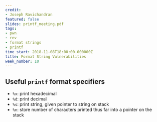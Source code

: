 ```yaml
---
credit:
- Joseph Ravichandran
featured: false
slides: printf_meeting.pdf
tags:
- pwn
- rev
- format strings
- printf
time_start: 2018-11-08T18:00:00.000000Z
title: Format String Vulnerabilities
week_number: 10
---
```

## Useful `printf` format specifiers
- `%x`: print hexadecimal
- `%d`: print decimal
- `%s`: print string, given pointer to string on stack
- `%n`: store number of characters printed thus far into a pointer on the stack
